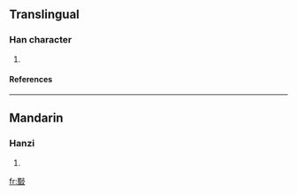 ==Translingual==
===Han character===
{{Han char|rn=66|rad=攴|as=13|sn=17|four=6114<sub>7</sub>|canj=田戈卜水 (WIYE)}}
# {{defn|Han|sort=攴13}}
====References====
{{Han ref|kx=0475.390|dkj=13405|dj=0830.310|hdz=21477.190|uh=6580|ud=25984|bh=ECEF|bd=60655}}

----
==Mandarin==
===Hanzi===
{{cmn-hanzi|pin=[[zhuó]] (zhuo2)|wg=cho<sup>2</sup>}}
# {{defn|Mandarin}}

[[fr:斀]]